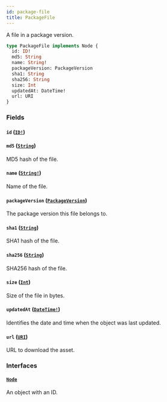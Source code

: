 ```yaml
---
id: package-file
title: PackageFile
---
```


A file in a package version.

```graphql
type PackageFile implements Node {
  id: ID!
  md5: String
  name: String!
  packageVersion: PackageVersion
  sha1: String
  sha256: String
  size: Int
  updatedAt: DateTime!
  url: URI
}
```

### Fields

#### `id` ([`ID!`](/docs/api/scalars/id))

#### `md5` ([`String`](/docs/api/scalars/string))

MD5 hash of the file.

#### `name` ([`String!`](/docs/api/scalars/string))

Name of the file.

#### `packageVersion` ([`PackageVersion`](/docs/api/objects/package-version))

The package version this file belongs to.

#### `sha1` ([`String`](/docs/api/scalars/string))

SHA1 hash of the file.

#### `sha256` ([`String`](/docs/api/scalars/string))

SHA256 hash of the file.

#### `size` ([`Int`](/docs/api/scalars/int))

Size of the file in bytes.

#### `updatedAt` ([`DateTime!`](/docs/api/scalars/date-time))

Identifies the date and time when the object was last updated.

#### `url` ([`URI`](/docs/api/scalars/uri))

URL to download the asset.

### Interfaces

#### [`Node`](/docs/api/interfaces/node)

An object with an ID.
